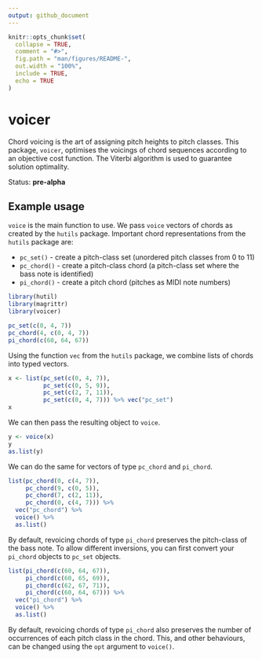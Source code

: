 ```yaml
---
output: github_document
---
```


```r
knitr::opts_chunk$set(
  collapse = TRUE,
  comment = "#>",
  fig.path = "man/figures/README-",
  out.width = "100%",
  include = TRUE,
  echo = TRUE
)
```

# voicer

Chord voicing is the art of assigning pitch heights to pitch classes.
This package, `voicer`, 
optimises the voicings of chord sequences according to an objective cost function.
The Viterbi algorithm is used to guarantee solution optimality.

Status: **pre-alpha**

## Example usage

`voice` is the main function to use.
We pass `voice` vectors of chords as created by the `hutils` package.
Important chord representations from the `hutils` package are:

- `pc_set()` - create a pitch-class set (unordered pitch classes from 0 to 11)
- `pc_chord()` - create a pitch-class chord
(a pitch-class set where the bass note is identified)
- `pi_chord()` - create a pitch chord (pitches as MIDI note numbers)

```r
library(hutil)
library(magrittr)
library(voicer)

pc_set(c(0, 4, 7))
pc_chord(4, c(0, 4, 7))
pi_chord(c(60, 64, 67))
```

Using the function `vec` from the `hutils` package, 
we combine lists of chords into typed vectors.

```r
x <- list(pc_set(c(0, 4, 7)), 
          pc_set(c(0, 5, 9)),
          pc_set(c(2, 7, 11)), 
          pc_set(c(0, 4, 7))) %>% vec("pc_set")
x
```

We can then pass the resulting object to `voice`.

```r
y <- voice(x)
y 
as.list(y)
```

We can do the same for vectors of type `pc_chord` and `pi_chord`.

```r
list(pc_chord(0, c(4, 7)), 
     pc_chord(9, c(0, 5)),
     pc_chord(7, c(2, 11)), 
     pc_chord(0, c(4, 7))) %>% 
  vec("pc_chord") %>% 
  voice() %>% 
  as.list()
```

By default, revoicing chords of type `pi_chord` preserves
the pitch-class of the bass note.
To allow different inversions,
you can first convert your `pi_chord` objects to `pc_set` objects.

```r
list(pi_chord(c(60, 64, 67)), 
     pi_chord(c(60, 65, 69)),
     pi_chord(c(62, 67, 71)), 
     pi_chord(c(60, 64, 67))) %>% 
  vec("pi_chord") %>% 
  voice() %>% 
  as.list()
```

By default, revoicing chords of type `pi_chord` also preserves
the number of occurrences of each pitch class in the chord.
This, and other behaviours,
can be changed using the `opt` argument to `voice()`.

